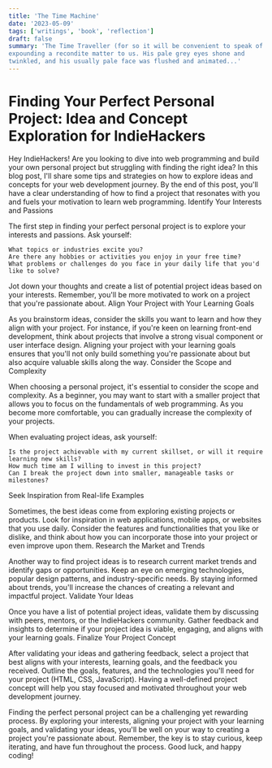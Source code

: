```yaml
---
title: 'The Time Machine'
date: '2023-05-09'
tags: ['writings', 'book', 'reflection']
draft: false
summary: 'The Time Traveller (for so it will be convenient to speak of him) was
expounding a recondite matter to us. His pale grey eyes shone and
twinkled, and his usually pale face was flushed and animated...'
---
```


# Finding Your Perfect Personal Project: Idea and Concept Exploration for IndieHackers

Hey IndieHackers! Are you looking to dive into web programming and build your own personal project but struggling with finding the right idea? In this blog post, I'll share some tips and strategies on how to explore ideas and concepts for your web development journey. By the end of this post, you'll have a clear understanding of how to find a project that resonates with you and fuels your motivation to learn web programming.
Identify Your Interests and Passions

The first step in finding your perfect personal project is to explore your interests and passions. Ask yourself:

    What topics or industries excite you?
    Are there any hobbies or activities you enjoy in your free time?
    What problems or challenges do you face in your daily life that you'd like to solve?

Jot down your thoughts and create a list of potential project ideas based on your interests. Remember, you'll be more motivated to work on a project that you're passionate about.
Align Your Project with Your Learning Goals

As you brainstorm ideas, consider the skills you want to learn and how they align with your project. For instance, if you're keen on learning front-end development, think about projects that involve a strong visual component or user interface design. Aligning your project with your learning goals ensures that you'll not only build something you're passionate about but also acquire valuable skills along the way.
Consider the Scope and Complexity

When choosing a personal project, it's essential to consider the scope and complexity. As a beginner, you may want to start with a smaller project that allows you to focus on the fundamentals of web programming. As you become more comfortable, you can gradually increase the complexity of your projects.

When evaluating project ideas, ask yourself:

    Is the project achievable with my current skillset, or will it require learning new skills?
    How much time am I willing to invest in this project?
    Can I break the project down into smaller, manageable tasks or milestones?

Seek Inspiration from Real-life Examples

Sometimes, the best ideas come from exploring existing projects or products. Look for inspiration in web applications, mobile apps, or websites that you use daily. Consider the features and functionalities that you like or dislike, and think about how you can incorporate those into your project or even improve upon them.
Research the Market and Trends

Another way to find project ideas is to research current market trends and identify gaps or opportunities. Keep an eye on emerging technologies, popular design patterns, and industry-specific needs. By staying informed about trends, you'll increase the chances of creating a relevant and impactful project.
Validate Your Ideas

Once you have a list of potential project ideas, validate them by discussing with peers, mentors, or the IndieHackers community. Gather feedback and insights to determine if your project idea is viable, engaging, and aligns with your learning goals.
Finalize Your Project Concept

After validating your ideas and gathering feedback, select a project that best aligns with your interests, learning goals, and the feedback you received. Outline the goals, features, and the technologies you'll need for your project (HTML, CSS, JavaScript). Having a well-defined project concept will help you stay focused and motivated throughout your web development journey.

Finding the perfect personal project can be a challenging yet rewarding process. By exploring your interests, aligning your project with your learning goals, and validating your ideas, you'll be well on your way to creating a project you're passionate about. Remember, the key is to stay curious, keep iterating, and have fun throughout the process. Good luck, and happy coding!
